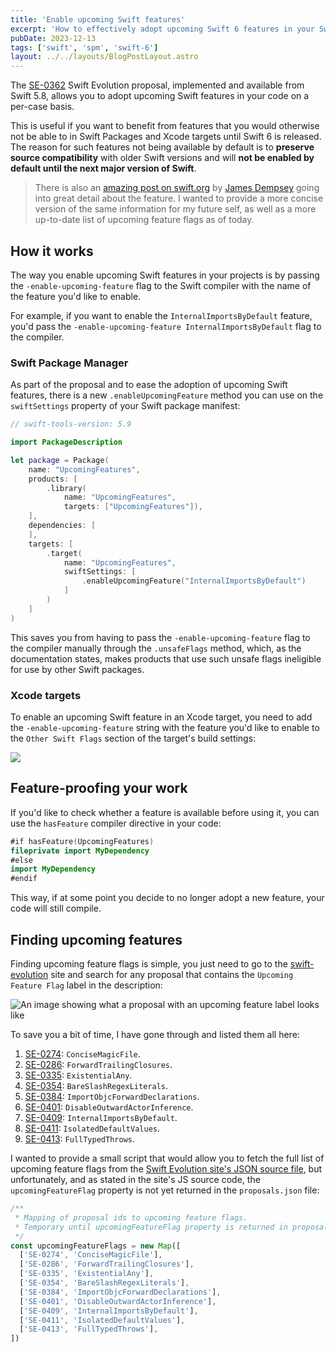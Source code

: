 ```yaml
---
title: 'Enable upcoming Swift features'
excerpt: 'How to effectively adopt upcoming Swift 6 features in your Swift Packages and Xcode targets today.'
pubDate: 2023-12-13
tags: ['swift', 'spm', 'swift-6']
layout: ../../layouts/BlogPostLayout.astro
---
```


The [SE-0362](https://github.com/apple/swift-evolution/blob/main/proposals/0362-piecemeal-future-features.md) Swift Evolution proposal, implemented and available from Swift 5.8, allows you to adopt upcoming Swift features in your code on a per-case basis.

This is useful if you want to benefit from features that you would otherwise not be able to in Swift Packages and Xcode targets until Swift 6 is released. The reason for such features not being available by default is to **preserve source compatibility** with older Swift versions and will **not be enabled by default until the next major version of Swift**.

> There is also an [amazing post on swift.org](https://www.swift.org/blog/using-upcoming-feature-flags/) by [James Dempsey](https://twitter.com/jamesdempsey) going into great detail about the feature. I wanted to provide a more concise version of the same information for my future self, as well as a more up-to-date list of upcoming feature flags as of today.

## How it works

The way you enable upcoming Swift features in your projects is by passing the `-enable-upcoming-feature` flag to the Swift compiler with the name of the feature you'd like to enable.

For example, if you want to enable the `InternalImportsByDefault` feature, you'd pass the `-enable-upcoming-feature InternalImportsByDefault` flag to the compiler.

### Swift Package Manager

As part of the proposal and to ease the adoption of upcoming Swift features, there is a new `.enableUpcomingFeature` method you can use on the `swiftSettings` property of your Swift package manifest:

```swift:Package.swift
// swift-tools-version: 5.9

import PackageDescription

let package = Package(
    name: "UpcomingFeatures",
    products: [
        .library(
            name: "UpcomingFeatures",
            targets: ["UpcomingFeatures"]),
    ],
    dependencies: [
    ],
    targets: [
        .target(
            name: "UpcomingFeatures",
            swiftSettings: [
                .enableUpcomingFeature("InternalImportsByDefault")
            ]
        )
    ]
)
```

This saves you from having to pass the `-enable-upcoming-feature` flag to the compiler manually through the `.unsafeFlags` method, which, as the documentation states, makes products that use such unsafe flags ineligible for use by other Swift packages.

### Xcode targets

To enable an upcoming Swift feature in an Xcode target, you need to add the `-enable-upcoming-feature` string with the feature you'd like to enable to the `Other Swift Flags` section of the target's build settings:

![](/assets/posts/enable-upcoming-swift-features-in-spm/other-swift-flags.webp)

## Feature-proofing your work

If you'd like to check whether a feature is available before using it, you can use the `hasFeature` compiler directive in your code:

```swift:Regex.swift
#if hasFeature(UpcomingFeatures)
fileprivate import MyDependency
#else
import MyDependency
#endif
```

This way, if at some point you decide to no longer adopt a new feature, your code will still compile.

## Finding upcoming features

Finding upcoming feature flags is simple, you just need to go to the [swift-evolution](https://www.swift.org/swift-evolution/) site and search for any proposal that contains the `Upcoming Feature Flag` label in the description:

![An image showing what a proposal with an upcoming feature label looks like](/assets/posts/enable-upcoming-swift-features-in-spm/upcoming.webp)

To save you a bit of time, I have gone through and listed them all here:

1. [SE-0274](https://github.com/apple/swift-evolution/blob/main/proposals/0274-magic-file.md): `ConciseMagicFile`.
2. [SE-0286](https://github.com/apple/swift-evolution/blob/main/proposals/0286-forward-scan-trailing-closures.md): `ForwardTrailingClosures`.
3. [SE-0335](https://github.com/apple/swift-evolution/blob/main/proposals/0335-existential-any.md): `ExistentialAny`.
4. [SE-0354](https://github.com/apple/swift-evolution/blob/main/proposals/0354-regex-literals.md): `BareSlashRegexLiterals`.
5. [SE-0384](https://github.com/apple/swift-evolution/blob/main/proposals/0384-importing-forward-declared-objc-interfaces-and-protocols.md): `ImportObjcForwardDeclarations`.
6. [SE-0401](https://github.com/apple/swift-evolution/blob/main/proposals/0401-remove-property-wrapper-isolation.md): `DisableOutwardActorInference`.
7. [SE-0409](https://github.com/apple/swift-evolution/blob/main/proposals/0409-access-level-on-imports.md): `InternalImportsByDefault`.
8. [SE-0411](https://github.com/apple/swift-evolution/blob/main/proposals/0411-isolated-default-values.md): `IsolatedDefaultValues`.
9. [SE-0413](https://github.com/apple/swift-evolution/blob/main/proposals/0413-typed-throws.md): `FullTypedThrows`.

I wanted to provide a small script that would allow you to fetch the full list of upcoming feature flags from the [Swift Evolution site's JSON source file](https://download.swift.org/swift-evolution/proposals.json), but unfortunately, and as stated in the site's JS source code, the `upcomingFeatureFlag` property is not yet returned in the `proposals.json` file:

```javascript:swift-evolution.js
/**
 * Mapping of proposal ids to upcoming feature flags.
 * Temporary until upcomingFeatureFlag property is returned in proposals.json.
 */
const upcomingFeatureFlags = new Map([
  ['SE-0274', 'ConciseMagicFile'],
  ['SE-0286', 'ForwardTrailingClosures'],
  ['SE-0335', 'ExistentialAny'],
  ['SE-0354', 'BareSlashRegexLiterals'],
  ['SE-0384', 'ImportObjcForwardDeclarations'],
  ['SE-0401', 'DisableOutwardActorInference'],
  ['SE-0409', 'InternalImportsByDefault'],
  ['SE-0411', 'IsolatedDefaultValues'],
  ['SE-0413', 'FullTypedThrows'],
])
```
